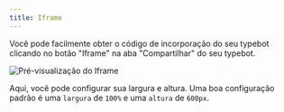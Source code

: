 ```yaml
---
title: Iframe
---
```


Você pode facilmente obter o código de incorporação do seu typebot clicando no botão "Iframe" na aba "Compartilhar" do seu typebot.

<Frame>
  <img
    src="/images/embeddings/iframe/iframe-preview.png"
    alt="Pré-visualização do Iframe"
  />
</Frame>

Aqui, você pode configurar sua largura e altura. Uma boa configuração padrão é uma `largura` de `100%` e uma `altura` de `600px`.
